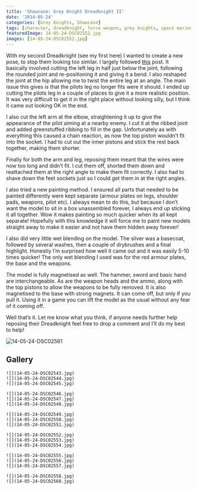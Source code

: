 ```yaml
---
title: 'Showcase: Grey Knight Dreadknight II'
date: '2014-05-24'
categories: [Grey Knights, Showcase]
tags: [character, dreadknight, force weapon, grey knights, space marine]
featuredImage: 14-05-24-DSC02552.jpg
images: [14-05-24-DSC02552.jpg]
---
```


With my second Dreadknight (see my first here) I wanted to create a new pose, to stop them looking too similar. I largely followed [this](http://www.bolterandchainsword.com/topic/226502-re-posed-dreadknight/) post. It basically involved cutting the left leg in half just below the joint, following the rounded joint and re-positioning it and giving it a bend. I also reshaped the joint at the hip allowing me to twist the entire leg at an angle. The main issue this gives is that the pilots leg no longer fits were it should. I ended up cutting the pilots leg in a couple of places to give it a more realistic position. It was very difficult to get it in the right place without looking silly, but I think it came out looking OK in the end.

I also cut the left arm at the elbow, straightening it up to give the appearance of the pilot aiming at a nearby enemy. I cut it at the ribbed joint and added greenstuffed ribbing to fill in the gap. Unfortunately as with everything this caused a chain reaction, as now the top piston wouldn’t fit into the socket. I had to cut out the inner pistons and stick the rest back together, making them shorter.

Finally for both the arm and leg, reposing them meant that the wires were now too long and didn’t fit. I cut them off, shorted them down and reattached them at the right angle to make them fit correctly. I also had to shave down the feet sockets just so I could get them in at the right angles.

I also tried a new painting method. I ensured all parts that needed to be painted differently were kept separate (armour plates on legs, shoulder pads, weapons, pilot etc). I always mean to do this, but because I don’t want the model to sit in a box unassembled forever, I always end up sticking it all together. Wow it makes painting so much quicker when its all kept separate! Hopefully with this knowledge it will force me to paint new models straight away to make it easier and not have them hidden away forever!

I also did very little wet blending on the model. The silver was a basecoat, followed by several washes, then a couple of drybrushes and a final highlight. Honestly I’m surprised how well it came out and it was easily 5-10 times quicker! The only wet blending I used was for the red armour plates, the base and the weapons.

The model is fully magnetised as well. The hammer, sword and basic hand are interchangeable. As are the weapon heads and the ammo, along with the top pistons to allow the weapons to be fully removed. It is also magnetised to the base with strong magnets. It can come off, but only if you pull it. Using it in a game you can lift the model as the usual without any fear of it coming off.

Well that’s it. Let me know what you think, if anyone needs further help reposing their Dreadknight feel free to drop a comment and I’ll do my best to help!

![14-05-24-DSC02561](14-05-24-DSC02561.jpg)

## Gallery

```grid|3
![](14-05-24-DSC02543.jpg)
![](14-05-24-DSC02544.jpg)
![](14-05-24-DSC02545.jpg)
```

```grid|3
![](14-05-24-DSC02546.jpg)
![](14-05-24-DSC02547.jpg)
![](14-05-24-DSC02548.jpg)
```

```grid|3
![](14-05-24-DSC02549.jpg)
![](14-05-24-DSC02550.jpg)
![](14-05-24-DSC02551.jpg)
```

```grid|3
![](14-05-24-DSC02552.jpg)
![](14-05-24-DSC02553.jpg)
![](14-05-24-DSC02554.jpg)
```

```grid|3
![](14-05-24-DSC02555.jpg)
![](14-05-24-DSC02556.jpg)
![](14-05-24-DSC02557.jpg)
```

```grid|2
![](14-05-24-DSC02558.jpg)
![](14-05-24-DSC02560.jpg)
```
